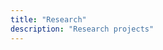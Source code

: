 ```yaml
---
title: "Research"
description: "Research projects"
---
```


<!-- <!-- {% assign ordered_pages = site.research | sort:"order_number" %} -->

<!-- {% for post in ordered_pages %} -->
<!--   {% include archive-single.html type="grid" %} -->
<!-- {% endfor %} -->

<!-- --> 

<!-- The Rummel Lab is interested broadly in locomotor physiology and biomechanics, and the effect of temperature and other environmental conditions on animal movement. We love bats but are interested in other small vertebrates like anole lizards.  -->

<!-- <h3>Bat flight, body temperature, and environmental temperature</h3> -->

<!-- <img src="/images/heatbalance.png" style="height: 312px; width: 395px; float: right; margin-left: 15px; margin-bottom: 30px; margin-top: 0px"> -->

<!-- Bats find themselves in a unique thermal environment. Since they are primarily active at night their wings are vulnerable to substantial radiative and conductive heat loss, even in warm ambient conditions. Despite this, bat wing muscles are so poorly insulated as to be clearly visible through the skin, and the distal muscles cool substantially during flight. We are exploring in a comparative framework how environmental conditions, different aspects of wing morphology, and flight behavior influence regional heterothermy in diverse bats.  -->

<!-- <br> -->

<!-- <h3>Bat flight mechanics and wing morphology</h3> -->

<!-- <img src="/images/noctilio_wing.jpg" style="height: 253px; width: 380px; float: left; margin-right: 15px; margin-bottom: 30px; margin-top: 0px"> -->

<!-- Bat wings are beautiful, complex, and dynamic. We are interested in how bat wings function during flight, and we have current projects looking at wingbeat kinematics, wing muscle activity during flight, the contractile properties of key flight muscles, and the material properties and organization of the wing membrane.  -->

<!-- <br> -->
<!-- <br> -->
<!-- <h3>Urbanization and wildlife</h3> -->

<!-- Bats are abundant mammals in Houston and throughout North America; huge colonies of Mexican free-tailed bats roost under bridges and in other human-made structures throughout the city. We are exploring the impact of features of the urban environment on bat physiology and survival. We are particularly interested in yearround bat residents of the city and how they cope with extreme summer heat and cooler winters, including extreme cold events.  -->

<!-- We are currently assessing the spatial distribution of bats in and around the city of Houston using mobile acoustic surveys. If you're in the Houston area and would like to participate, please email us!   -->

<!-- <img src="/images/greenanole.jpg" style="height: 226px; width: 302px; float: left; margin-right: 15px; margin-bottom: 15px; margin-top: 0px"> -->

<!-- We are also exploring work with anoles in Houston. Ectotherms do not maintain body temperatures physiologically and thus are more susceptible to changes in environmental temperature. I am interested in understanding how directional thermal change impacts anoles at subcritical temperatures–how are they adapting to warmer, but not lethal, temperatures? Working with green and brown anoles in and around Houston, this project integrates experimental data on the effects of temperature on locomotor performance and muscle contractile function with transcriptomic data to characterize the nature and mechanism of thermal adaptation in the locomotor system.  -->



<!-- <!-- img src="/images/noctilio_wing.jpg" style="height: 253px; width: 380px; float: left; margin-right: 15px; margin-bottom: 30px; margin-top: 0px" --> 

